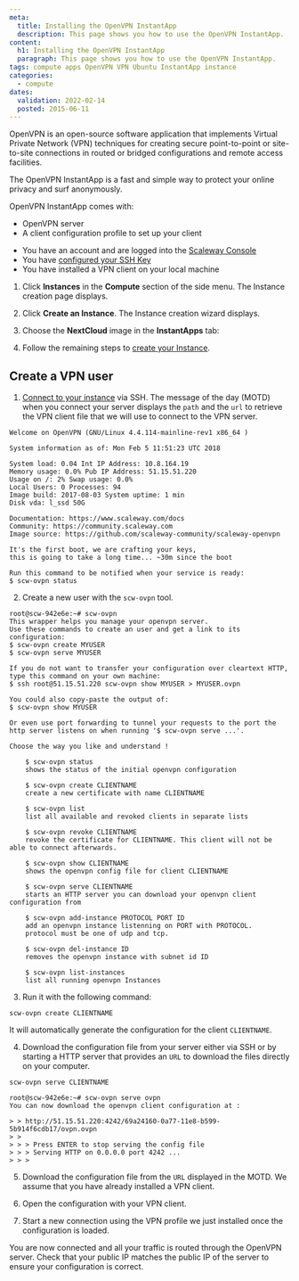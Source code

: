 ```yaml
---
meta:
  title: Installing the OpenVPN InstantApp
  description: This page shows you how to use the OpenVPN InstantApp.
content:
  h1: Installing the OpenVPN InstantApp
  paragraph: This page shows you how to use the OpenVPN InstantApp.
tags: compute apps OpenVPN VPN Ubuntu InstantApp instance
categories:
  - compute
dates:
  validation: 2022-02-14
  posted: 2015-06-11
---
```


OpenVPN is an open-source software application that implements Virtual Private Network (VPN) techniques for creating secure point-to-point or site-to-site connections in routed or bridged configurations and remote access facilities.

The OpenVPN InstantApp is a fast and simple way to protect your online privacy and surf anonymously.

OpenVPN InstantApp comes with:

- OpenVPN server
- A client configuration profile to set up your client

<Message type="requirement">

  - You have an account and are logged into the [Scaleway Console](https://console.scaleway.com)
  - You have [configured your SSH Key](/console/my-project/how-to/create-ssh-key)
  - You have installed a VPN client on your local machine

</Message>

1. Click **Instances** in the **Compute** section of the side menu. The Instance creation page displays.

2. Click **Create an Instance**. The Instance creation wizard displays.

3. Choose the **NextCloud** image in the **InstantApps** tab:

4. Follow the remaining steps to [create your Instance](/compute/instances/how-to/create-an-instance/).

## Create a VPN user

1. [Connect to your instance](/compute/instances/how-to/connect-to-instance/) via SSH. The message of the day (MOTD) when you connect your server displays the `path` and the `url` to retrieve the VPN client file that we will use to connect to the VPN server.

  ```
  Welcome on OpenVPN (GNU/Linux 4.4.114-mainline-rev1 x86_64 )

  System information as of: Mon Feb 5 11:51:23 UTC 2018

  System load: 0.04 Int IP Address: 10.8.164.19
  Memory usage: 0.0% Pub IP Address: 51.15.51.220
  Usage on /: 2% Swap usage: 0.0%
  Local Users: 0 Processes: 94
  Image build: 2017-08-03 System uptime: 1 min
  Disk vda: l_ssd 50G

  Documentation: https://www.scaleway.com/docs
  Community: https://community.scaleway.com
  Image source: https://github.com/scaleway-community/scaleway-openvpn

  It's the first boot, we are crafting your keys,
  this is going to take a long time... ~30m since the boot

  Run this command to be notified when your service is ready:
  $ scw-ovpn status
  ```

2. Create a new user with the `scw-ovpn` tool.

  ```
  root@scw-942e6e:~# scw-ovpn
  This wrapper helps you manage your openvpn server.
  Use these commands to create an user and get a link to its configuration:
  $ scw-ovpn create MYUSER
  $ scw-ovpn serve MYUSER

  If you do not want to transfer your configuration over cleartext HTTP, type this command on your own machine:
  $ ssh root@51.15.51.220 scw-ovpn show MYUSER > MYUSER.ovpn

  You could also copy-paste the output of:
  $ scw-ovpn show MYUSER

  Or even use port forwarding to tunnel your requests to the port the http server listens on when running '$ scw-ovpn serve ...'.

  Choose the way you like and understand !

      $ scw-ovpn status
      shows the status of the initial openvpn configuration

      $ scw-ovpn create CLIENTNAME
      create a new certificate with name CLIENTNAME

      $ scw-ovpn list
      list all available and revoked clients in separate lists

      $ scw-ovpn revoke CLIENTNAME
      revoke the certificate for CLIENTNAME. This client will not be able to connect afterwards.

      $ scw-ovpn show CLIENTNAME
      shows the openvpn config file for client CLIENTNAME

      $ scw-ovpn serve CLIENTNAME
      starts an HTTP server you can download your openvpn client configuration from

      $ scw-ovpn add-instance PROTOCOL PORT ID
      add an openvpn instance listenning on PORT with PROTOCOL.
      protocol must be one of udp and tcp.

      $ scw-ovpn del-instance ID
      removes the openvpn instance with subnet id ID

      $ scw-ovpn list-instances
      list all running openvpn Instances
  ```

3. Run it with the following command:

  ```
  scw-ovpn create CLIENTNAME
  ```
  It will automatically generate the configuration for the client `CLIENTNAME`.

4. Download the configuration file from your server either via SSH or by starting a HTTP server that provides an `URL` to download the files directly on your computer.

  ```
  scw-ovpn serve CLIENTNAME
  ```

  ```
  root@scw-942e6e:~# scw-ovpn serve ovpn
  You can now download the openvpn client configuration at :

  > > http://51.15.51.220:4242/69a24160-0a77-11e8-b599-5b914f6cdb17/ovpn.ovpn
  > >
  > > > Press ENTER to stop serving the config file
  > > > Serving HTTP on 0.0.0.0 port 4242 ...
  > > >
  ```
5. Download the configuration file from the `URL` displayed in the MOTD. We assume that you have already installed a VPN client.

6. Open the configuration with your VPN client.

  <Lightbox src="scaleway-tunnelblick03.png" alt="" />

7. Start a new connection using the VPN profile we just installed once the configuration is loaded.

  <Lightbox src="scaleway-tunnelblick04.png" alt="" />

You are now connected and all your traffic is routed through the OpenVPN server. Check that your public IP matches the public IP of the server to ensure your configuration is correct. 

